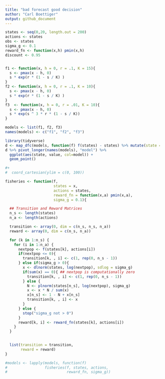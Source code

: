 ```yaml
---
title: "bad forecast good decision"
author: "Carl Boettiger"
output: github_document
---
```


```r
states <- seq(0,20, length.out = 200)
actions <- states
obs <- states
sigma_g <- 0.1
reward_fn <- function(x,h) pmin(x,h)
discount <- 0.95


f1 <- function(x, h = 0, r = .1, K = 15){
  s <- pmax(x - h, 0)
  s * exp(r * (1 - s / K) )
}
f2 <- function(x, h = 0, r = .1, K = 10){
  s <- pmax(x - h, 0)
  s * exp(r * (1 - s / K) )
}
f3  <- function(x, h = 0, r = .01, K = 10){
  s <- pmax(x - h, 0)
  s * exp(s ^ 3 * r * (1 - s / K))
}

models <- list(f1, f2, f3)
names(models) <- c("f1", "f2", "f3")
```

```r
library(tidyverse)
d <- map_dfc(models, function(f) f(states) - states) %>% mutate(state = states)
d %>% pivot_longer(names(models), "model") %>%
  ggplot(aes(state, value, col=model)) +
  geom_point() 

#+ 
#  coord_cartesian(ylim = c(0, 100))
```







```r
fisheries <- function(f,
                      states = x,
                      actions = states,
                      reward_fn = function(x,a) pmin(x,a),
                      sigma_g = 0.1){

  ## Transition and Reward Matrices
  n_s <- length(states)
  n_a <- length(actions)

  transition <- array(0, dim = c(n_s, n_s, n_a))
  reward <- array(0, dim = c(n_s, n_a))

  for (k in 1:n_s) {
    for (i in 1:n_a) {
      nextpop <- f(states[k], actions[i])
      if(nextpop <= 0){
        transition[k, , i] <- c(1, rep(0, n_s - 1))
      } else if(sigma_g > 0){
        x <- dlnorm(states, log(nextpop), sdlog = sigma_g)
        if(sum(x) == 0){ ## nextpop is computationally zero
          transition[k, , i] <- c(1, rep(0, n_s - 1))
        } else {
          N <- plnorm(states[n_s], log(nextpop), sigma_g)
          x <- x * N / sum(x)
          x[n_s] <- 1 - N + x[n_s]
          transition[k, , i] <- x
        }
      } else {
        stop("sigma_g not > 0")
      }
      reward[k, i] <- reward_fn(states[k], actions[i])
    }
  }

  
  list(transition = transition, 
       reward = reward)
}

#models <- lapply(models, function(f) 
#                 fisheries(f, states, actions, 
#                           reward_fn, sigma_g))
```